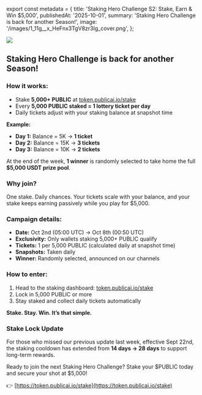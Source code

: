 ﻿export const metadata = {
  title: 'Staking Hero Challenge S2: Stake, Earn & Win $5,000',
  publishedAt: '2025-10-01',
  summary: 'Staking Hero Challenge is back for another Season!',
  image: '/images/1_11g__x_HeFnx3TgV8zr3Ig_cover.png',
};

![](/images/1_11g__x_HeFnx3TgV8zr3Ig.png)

## Staking Hero Challenge is back for another Season!

### How it works:

- Stake **5,000+ PUBLIC** at [token.publicai.io/stake](https://token.publicai.io/stake)
- Every **5,000 PUBLIC staked = 1 lottery ticket per day**
- Daily tickets adjust with your staking balance at snapshot time

**Example:**

- **Day 1:** Balance = 5K → **1 ticket**
- **Day 2:** Balance = 15K → **3 tickets**
- **Day 3:** Balance = 10K → **2 tickets**

At the end of the week, **1 winner** is randomly selected to take home the full **$5,000 USDT prize pool**.

### Why join?

One stake. Daily chances. Your tickets scale with your balance, and your stake keeps earning passively while you play for $5,000.

### Campaign details:

- **Date:** Oct 2nd (05:00 UTC) → Oct 8th (00:50 UTC)
- **Exclusivity:** Only wallets staking 5,000+ PUBLIC qualify
- **Tickets:** 1 per 5,000 PUBLIC (calculated daily at snapshot time)
- **Snapshots:** Taken daily
- **Winner:** Randomly selected, announced on our channels

### How to enter:

1.  Head to the staking dashboard: [token.publicai.io/stake](https://token.publicai.io/stake)
2.  Lock in 5,000 PUBLIC or more
3.  Stay staked and collect daily tickets automatically

**Stake. Stay. Win. It’s that simple.**

### Stake Lock Update

For those who missed our previous update last week, effective Sept 22nd, the staking cooldown has extended from **14 days → 28 days** to support long-term rewards.

Ready to join the next Staking Hero Challenge? Stake your $PUBLIC today and secure your shot at $5,000!

👉 [https://token.publicai.io/stake](https://token.publicai.io/stake)
